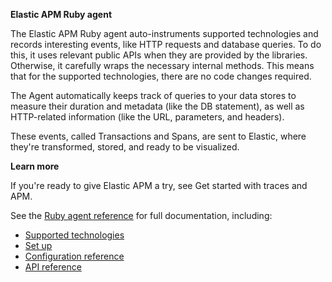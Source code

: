 
**Elastic APM Ruby agent**

The Elastic APM Ruby agent auto-instruments supported technologies and records interesting events,
like HTTP requests and database queries. To do this, it uses relevant public APIs when they are provided by the libraries. Otherwise, it carefully wraps the necessary internal methods.
This means that for the supported technologies, there are no code changes required.

The Agent automatically keeps track of queries to your data stores to measure their duration and metadata (like the DB statement),
as well as HTTP-related information (like the URL, parameters, and headers).

These events, called Transactions and Spans, are sent to Elastic, where they're transformed, stored, and ready to be visualized.

**Learn more**

If you're ready to give Elastic APM a try, see <DocLink id="serverlessObservabilityApmGetStarted">Get started with traces and APM</DocLink>.

See the [Ruby agent reference](((apm-ruby-ref))/introduction.html) for full documentation, including:

* [Supported technologies](((apm-ruby-ref))/supported-technologies.html)
* [Set up](((apm-ruby-ref))/set-up.html)
* [Configuration reference](((apm-ruby-ref))/configuration.html)
* [API reference](((apm-ruby-ref))/api.html)


<APMAgentWarning />